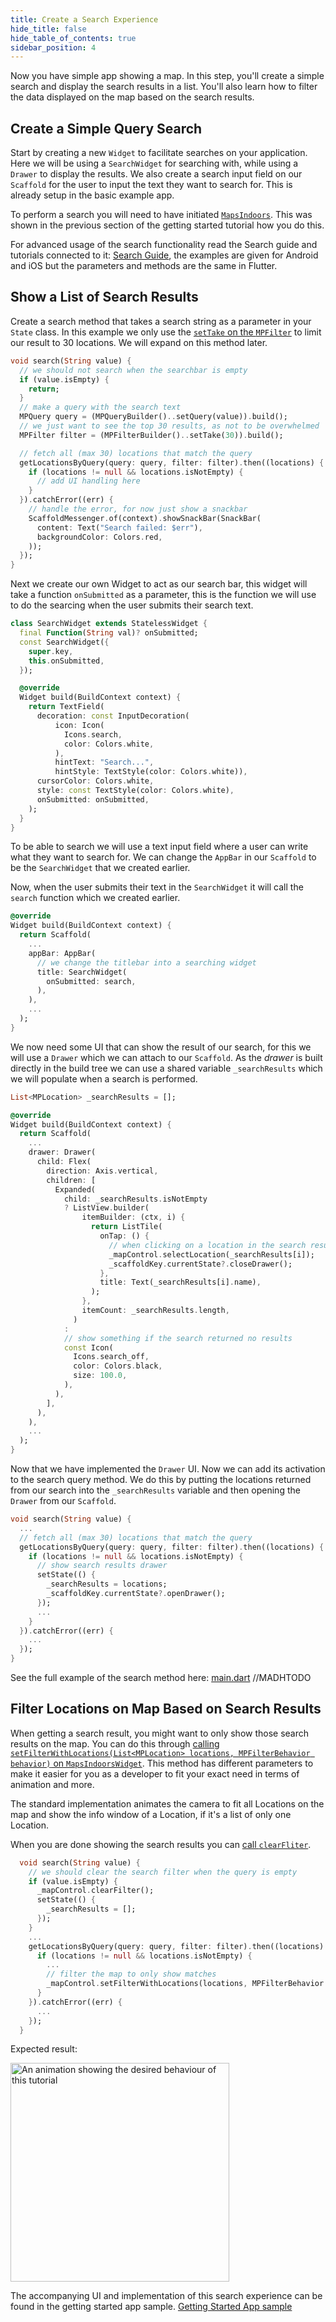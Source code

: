 ```yaml
---
title: Create a Search Experience
hide_title: false
hide_table_of_contents: true
sidebar_position: 4
---
```



Now you have simple app showing a map. In this step, you'll create a simple search and display the search results in a list. You'll also learn how to filter the data displayed on the map based on the search results.

## Create a Simple Query Search

Start by creating a new `Widget` to facilitate searches on your application. Here we will be using a `SearchWidget` for searching with, while using a `Drawer` to display the results. We also create a search input field on our `Scaffold` for the user to input the text they want to search for.
This is already setup in the basic example app.

To perform a search you will need to have initiated [`MapsIndoors`](https://pub.dev/documentation/mapsindoors/latest/mapsindoors/mapsindoors-library.html#functions). This was shown in the previous section of the getting started tutorial how you do this.

For advanced usage of the search functionality read the Search guide and tutorials connected to it: [Search Guide](/searching/), the examples are given for Android and iOS but the parameters and methods are the same in Flutter. 

## Show a List of Search Results

Create a search method that takes a search string as a parameter in your `State` class. In this example we only use the [`setTake` on the `MPFilter`](https://app.mapsindoors.com/mapsindoors/reference/android/v4/MapsIndoorsSDK/com.mapsindoors.core/-m-p-filter/index.html?query=open%20class%20MPFilter) to limit our result to 30 locations. We will expand on this method later.

```dart
void search(String value) {
  // we should not search when the searchbar is empty
  if (value.isEmpty) {
    return;
  }
  // make a query with the search text
  MPQuery query = (MPQueryBuilder()..setQuery(value)).build();
  // we just want to see the top 30 results, as not to be overwhelmed
  MPFilter filter = (MPFilterBuilder()..setTake(30)).build();

  // fetch all (max 30) locations that match the query
  getLocationsByQuery(query: query, filter: filter).then((locations) {
    if (locations != null && locations.isNotEmpty) {
      // add UI handling here
    }
  }).catchError((err) {
    // handle the error, for now just show a snackbar
    ScaffoldMessenger.of(context).showSnackBar(SnackBar(
      content: Text("Search failed: $err"),
      backgroundColor: Colors.red,
    ));
  });
}
```

Next we create our own Widget to act as our search bar, this widget will take a function `onSubmitted` as a parameter, this is the function we will use to do the searcing when the user submits their search text.

```dart
class SearchWidget extends StatelessWidget {
  final Function(String val)? onSubmitted;
  const SearchWidget({
    super.key,
    this.onSubmitted,
  });

  @override
  Widget build(BuildContext context) {
    return TextField(
      decoration: const InputDecoration(
          icon: Icon(
            Icons.search,
            color: Colors.white,
          ),
          hintText: "Search...",
          hintStyle: TextStyle(color: Colors.white)),
      cursorColor: Colors.white,
      style: const TextStyle(color: Colors.white),
      onSubmitted: onSubmitted,
    );
  }
}
```

To be able to search we will use a text input field where a user can write what they want to search for. We can change the `AppBar` in our `Scaffold` to be the `SearchWidget` that we created earlier.

Now, when the user submits their text in the `SearchWidget` it will call the `search` function which we created earlier.

```dart
@override
Widget build(BuildContext context) {
  return Scaffold(
    ...
    appBar: AppBar(
      // we change the titlebar into a searching widget
      title: SearchWidget(
        onSubmitted: search,
      ),
    ),
    ...
  );
}
```

We now need some UI that can show the result of our search, for this we will use a `Drawer` which we can attach to our `Scaffold`. As the _drawer_ is built directly in the build tree we can use a shared variable `_searchResults` which we will populate when a search is performed.

```dart
List<MPLocation> _searchResults = [];

@override
Widget build(BuildContext context) {
  return Scaffold(
    ...
    drawer: Drawer(
      child: Flex(
        direction: Axis.vertical,
        children: [
          Expanded(
            child: _searchResults.isNotEmpty
            ? ListView.builder(
                itemBuilder: (ctx, i) {
                  return ListTile(
                    onTap: () {
                      // when clicking on a location in the search results we will close the drawer and open a bottom sheet with that locations details
                      _mapControl.selectLocation(_searchResults[i]);
                      _scaffoldKey.currentState?.closeDrawer();
                    },
                    title: Text(_searchResults[i].name),
                  );
                },
                itemCount: _searchResults.length,
              )
            :
            // show something if the search returned no results
            const Icon(
              Icons.search_off,
              color: Colors.black,
              size: 100.0,
            ),
          ),
        ],
      ),
    ),
    ...
  );
}
```

Now that we have implemented the `Drawer` UI. Now we can add its activation to the search query method. We do this by putting the locations returned from our search into the `_searchResults` variable and then opening the `Drawer` from our `Scaffold`.

```dart
void search(String value) {
  ...
  // fetch all (max 30) locations that match the query
  getLocationsByQuery(query: query, filter: filter).then((locations) {
    if (locations != null && locations.isNotEmpty) {
      // show search results drawer
      setState(() {
        _searchResults = locations;
        _scaffoldKey.currentState?.openDrawer();
      });
      ...
    }
  }).catchError((err) {
    ...
  });
}
```

See the full example of the search method here: [main.dart](example.com) //MADHTODO

## Filter Locations on Map Based on Search Results

When getting a search result, you might want to only show those search results on the map. You can do this through [calling `setFilterWithLocations(List<MPLocation> locations, MPFilterBehavior behavior)` on `MapsIndoorsWidget`](example.com). This method has different parameters to make it easier for you as a developer to fit your exact need in terms of animation and more.

The standard implementation animates the camera to fit all Locations on the map and show the info window of a Location, if it's a list of only one Location.

When you are done showing the search results you can [call `clearFliter`](example.com).

```dart
  void search(String value) {
    // we should clear the search filter when the query is empty
    if (value.isEmpty) {
      _mapControl.clearFilter();
      setState(() {
        _searchResults = [];
      });
    }
    ...
    getLocationsByQuery(query: query, filter: filter).then((locations) {
      if (locations != null && locations.isNotEmpty) {
        ...
        // filter the map to only show matches
        _mapControl.setFilterWithLocations(locations, MPFilterBehavior.DEFAULT);
      }
    }).catchError((err) {
      ...
    });
  }
```

Expected result:

<img src="/img/getting-started/flutter_search.gif" alt="An animation showing the desired behaviour of this tutorial" width="350"/>

The accompanying UI and implementation of this search experience can be found in the getting started app sample. [Getting Started App sample](https://github.com/MapsPeople/MapsIndoors-Android-Examples/tree/main/Google_Maps/mapsindoorsgettingstartedjava)